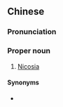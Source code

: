 ==Chinese==
{{zh-forms|s=尼柯西亚|gloss=-}}

===Pronunciation===
{{zh-pron
|m=Níkēxī亞
|cat=pn
}}

===Proper noun===
{{zh-proper noun}}

# {{lb|zh|Taiwan}} [[Nicosia]] {{gloss|capital city of Cyprus}}

====Synonyms====
* {{qualifier|Mainland China}} {{zh-l|尼科西亞}}